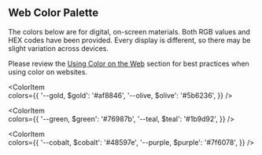 
<Meta title="Branding/Colors/Accent" />

## Web Color Palette

The colors below are for digital, on-screen materials. Both RGB values and HEX codes have been provided. Every display is different, so there may be slight variation across devices.

Please review the <a href="https://brandguide.tamu.edu/web/web-color-palette/using-color-on-the-web.html">Using Color on the Web</a> section for best practices when using color on websites.


<ColorPalette>
    <ColorItem 
    title="Accent Colors"
    subtitle="Only to be used in accents such as borders or icons, never as textual or background elements."  
    colors={{ 
      '--cream, $cream': '#e9e4dc', 
      '--rouge, $rouge': '#95463b',
    }} 
  />





  <ColorItem   
    colors={{ 
      '--gold, $gold': '#af8846',
      '--olive, $olive': '#5b6236', 
    }} 
  />

   <ColorItem   
    colors={{ 
      '--green, $green': '#76987b', 
      '--teal, $teal': '#1b9d92', 
    }} 
  />

  <ColorItem   
    colors={{ 
      '--cobalt, $cobalt': '#48597e', 
      '--purple, $purple': '#7f6078', 
    }} 
  />
</ColorPalette>
